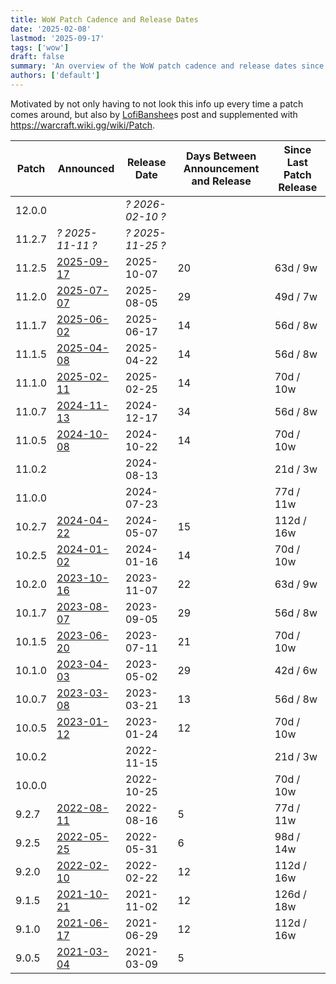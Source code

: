 ```yaml
---
title: WoW Patch Cadence and Release Dates
date: '2025-02-08'
lastmod: '2025-09-17'
tags: ['wow']
draft: false
summary: 'An overview of the WoW patch cadence and release dates since Shadowlands.'
authors: ['default']
---
```


Motivated by not only having to not look this info up every time a patch comes around, but also by [LofiBanshee](https://bsky.app/profile/lofibanshee.fyi/post/3lhnzeshfas2r)s post and supplemented with https://warcraft.wiki.gg/wiki/Patch.

| Patch  | Announced                                                                                                                          | Release Date     | Days Between Announcement and Release | Since Last Patch Release |
| ------ | ---------------------------------------------------------------------------------------------------------------------------------- | ---------------- | ------------------------------------- | ------------------------ |
| 12.0.0 |                                                                                                                                    | _? 2026-02-10 ?_ |                                       |                          |
| 11.2.7 | _? 2025-11-11 ?_                                                                                                                   | _? 2025-11-25 ?_ |                                       |                          |
| 11.2.5 | [2025-09-17](https://www.wowhead.com/news/patch-11-2-5-releases-october-7th-legion-remix-release-date-378543)                      | 2025-10-07       | 20                                    | 63d / 9w                 |
| 11.2.0 | [2025-07-07](https://www.wowhead.com/news/patch-11-2-ghosts-of-k-aresh-releases-august-5th-377658)                                 | 2025-08-05       | 29                                    | 49d / 7w                 |                                                                                                                                    | 2025-08-05       | 29                                    | 49d / 7w                 |
| 11.1.7 | [2025-06-02](https://www.wowhead.com/news/patch-11-1-7-release-date-is-june-17th-377115)                                           | 2025-06-17       | 14                                    | 56d / 8w                 |
| 11.1.5 | [2025-04-08](https://www.wowhead.com/news/patch-11-1-5-release-date-is-april-22nd-376279)                                          | 2025-04-22       | 14                                    | 56d / 8w                 |
| 11.1.0 | [2025-02-11](https://www.wowhead.com/news/patch-11-1-undermine-d-release-date-is-february-25-370014)                               | 2025-02-25       | 14                                    | 70d / 10w                |
| 11.0.7 | [2024-11-13](https://www.wowhead.com/news/patch-11-0-7-siren-isle-release-date-is-december-17th-350494)                            | 2024-12-17       | 34                                    | 56d / 8w                 |
| 11.0.5 | [2024-10-08](https://www.wowhead.com/news/patch-11-0-5-20th-anniversary-celebration-release-date-is-october-22nd-347708)           | 2024-10-22       | 14                                    | 70d / 10w                |
| 11.0.2 |                                                                                                                                    | 2024-08-13       |                                       | 21d / 3w                 |
| 11.0.0 |                                                                                                                                    | 2024-07-23       |                                       | 77d / 11w                |
| 10.2.7 | [2024-04-22](https://www.wowhead.com/news/patch-10-2-7-dark-heart-releases-on-may-7th-338926)                                      | 2024-05-07       | 15                                    | 112d / 16w               |
| 10.2.5 | [2024-01-02](https://www.wowhead.com/news/patch-10-2-5-seeds-of-renewal-launches-january-16-content-overview-337094)               | 2024-01-16       | 14                                    | 70d / 10w                |
| 10.2.0 | [2023-10-16](https://www.wowhead.com/news/patch-10-2-guardians-of-the-dream-launches-on-november-7th-335528)                       | 2023-11-07       | 22                                    | 63d / 9w                 |
| 10.1.7 | [2023-08-07](https://www.wowhead.com/news/this-week-in-wow-august-7-2023-patch-10-1-7-release-date-classic-hardcore-334477)        | 2023-09-05       | 29                                    | 56d / 8w                 |
| 10.1.5 | [2023-06-20](https://www.wowhead.com/news/patch-10-1-5-fractures-in-time-launches-july-11-333581)                                  | 2023-07-11       | 21                                    | 70d / 10w                |
| 10.1.0 | [2023-04-03](https://www.wowhead.com/news/patch-10-1-embers-of-neltharion-goes-live-on-may-2nd-332273)                             | 2023-05-02       | 29                                    | 42d / 6w                 |
| 10.0.7 | [2023-03-08](https://www.wowhead.com/news/dragonflight-patch-10-0-7-content-update-is-coming-soon-331639)                          | 2023-03-21       | 13                                    | 56d / 8w                 |
| 10.0.5 | [2023-01-12](https://www.wowhead.com/news/dragonflight-patch-10-0-5-arrives-january-24th-na-25th-eu-330946)                        | 2023-01-24       | 12                                    | 70d / 10w                |
| 10.0.2 |                                                                                                                                    | 2022-11-15       |                                       | 21d / 3w                 |
| 10.0.0 |                                                                                                                                    | 2022-10-25       |                                       | 70d / 10w                |
| 9.2.7  | [2022-08-11](https://www.wowhead.com/news/shadowlands-patch-9-2-7-arrives-august-16th-official-patch-notes-328298)                 | 2022-08-16       | 5                                     | 77d / 11w                |
| 9.2.5  | [2022-05-25](https://www.wowhead.com/news/shadowlands-patch-9-2-5-releases-on-may-31st-327162)                                     | 2022-05-31       | 6                                     | 98d / 14w                |
| 9.2.0  | [2022-02-10](https://www.wowhead.com/news/shadowlands-patch-9-2-eternitys-end-releases-on-february-22nd-na-february-23rd-325919)   | 2022-02-22       | 12                                    | 112d / 16w               |
| 9.1.5  | [2021-10-21](https://www.wowhead.com/news/patch-9-1-5-release-date-is-november-2nd-us-november-3rd-eu-324585)                      | 2021-11-02       | 12                                    | 126d / 18w               |
| 9.1.0  | [2021-06-17](https://www.wowhead.com/news/shadowlands-patch-9-1-chains-of-domination-releases-on-june-29th-na-june-30th-eu-322826) | 2021-06-29       | 12                                    | 112d / 16w               |
| 9.0.5  | [2021-03-04](https://www.wowhead.com/news/shadowlands-patch-9-0-5-releases-march-9th-na-march-10th-eu-321250)                      | 2021-03-09       | 5                                     |                          |

